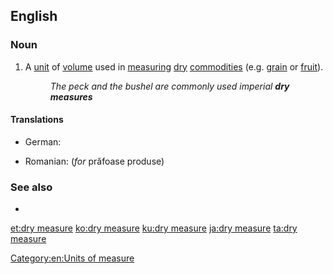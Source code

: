 ==English==

===Noun===
{{en-noun}}

# A [[unit]] of [[volume]] used in [[measure|measuring]] [[dry]] [[commodity|commodities]] (e.g. [[grain]] or [[fruit]]).
#: ''The peck and the bushel are commonly used imperial '''dry measures'''''

====Translations====
{{trans-top|Unit of capacity for measuring dry commodities}}
* German: {{t|de|Trockenmaß|n}}
{{trans-mid}}
* Romanian: {{t|ro|măsură de capacitate|f}} (''for'' prăfoase produse)
{{trans-bottom}}

===See also===
* {{l|en|liquid measure}}

[[Category:en:Units of measure]]

[[et:dry measure]]
[[ko:dry measure]]
[[ku:dry measure]]
[[ja:dry measure]]
[[ta:dry measure]]